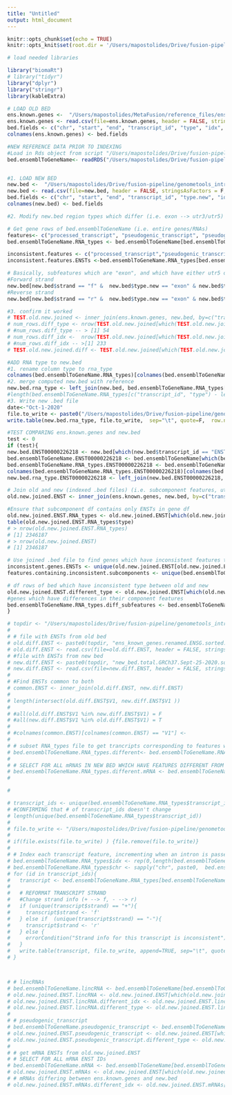 ```yaml
---
title: "Untitled"
output: html_document
---
```


```r
knitr::opts_chunk$set(echo = TRUE)
knitr::opts_knit$set(root.dir = '/Users/mapostolides/Drive/fusion-pipeline/genometools_introns')
```


```r
# load needed libraries

library("biomaRt")
# library("tidyr")
library("dplyr")
library("stringr")
library(kableExtra)
```

```r
# LOAD OLD BED
ens.known.genes <-  "/Users/mapostolides/MetaFusion/reference_files/ens_known_genes.renamed.ENSG.bed"
ens.known.genes <- read.csv(file=ens.known.genes, header = FALSE, stringsAsFactors = F, sep="\t", na.strings = "")
bed.fields <- c("chr", "start", "end", "transcript_id", "type", "idx", "strand", "gene_name", "gene_id")
colnames(ens.known.genes) <- bed.fields
```


```r
#NEW REFERENCE DATA PRIOR TO INDEXING
#Load in Rds object from script "/Users/mapostolides/Drive/fusion-pipeline/genometools_introns/generate_ensbed.Rmd"
bed.ensemblToGeneName<- readRDS("/Users/mapostolides/Drive/fusion-pipeline/genometools_introns/bed.ensemblToGeneName.new_bed.Rds")



```


```r
#1. LOAD NEW BED
new.bed <-  "/Users/mapostolides/Drive/fusion-pipeline/genometools_introns/new_bed.total.GRCh37.Sept-25-2020.bed"
new.bed <- read.csv(file=new.bed, header = FALSE, stringsAsFactors = F, sep="\t", na.strings = "")
bed.fields <- c("chr", "start", "end", "transcript_id", "type.new", "idx.new", "strand.new", "gene_name.new", "gene_id")
colnames(new.bed) <- bed.fields

#2. Modify new.bed region types which differ (i.e. exon --> utr3/utr5)

# Get gene rows of bed.ensemblToGeneName (i.e. entire genes/RNAs)
features<- c("processed_transcript", "pseudogenic_transcript", "pseudogene","lincRNA", "miRNA","mRNA", "processed_pseudogene", "transcript","snRNA","aberrant_processed_transcript", "NMD_transcript_variant",  "snoRNA","rRNA", "nc_primary_transcript", "V_gene_segment",  "J_gene_segment", "C_gene_segment")
bed.ensemblToGeneName.RNA_types <- bed.ensemblToGeneName[bed.ensemblToGeneName$type %in% features,]

inconsistent.features <- c("processed_transcript","pseudogenic_transcript","pseudogene","lincRNA","miRNA","processed_pseudogene","transcript","snRNA", "aberrant_processed_transcript","snoRNA","rRNA")
inconsistent.features.ENSTs <-bed.ensemblToGeneName.RNA_types[bed.ensemblToGeneName.RNA_types$type %in% inconsistent.features,]$transcript_id

# Basically, subfeatures which are "exon", and which have either utr5 or utr3 as old data type, need to be changed (i.e. exon --> utr3/utr5)
#Forward strand
new.bed[new.bed$strand == "f" &  new.bed$type.new == "exon" & new.bed$transcript_id %in%  inconsistent.features.ENSTs,]$type.new <- "utr5"
#Reverse strand
new.bed[new.bed$strand == "r" &  new.bed$type.new == "exon" & new.bed$transcript_id %in%  inconsistent.features.ENSTs,]$type.new <- "utr3"

#3. confirm it worked
# TEST.old.new.joined <- inner_join(ens.known.genes, new.bed, by=c("transcript_id", "gene_id", "chr", "start", "end"))
# num_rows.diff_type <- nrow(TEST.old.new.joined[which(TEST.old.new.joined$type != TEST.old.new.joined$type.new),]) 
# #num_rows.diff_type -- > [1] 54
# num_rows.diff_idx <-  nrow(TEST.old.new.joined[which(TEST.old.new.joined$idx != TEST.old.new.joined$idx.new),]) 
# #num_rows.diff_idx -- >[1] 233
# TEST.old.new.joined.diff <- TEST.old.new.joined[which(TEST.old.new.joined$type != TEST.old.new.joined$type.new),]
```

``` r
#ADD RNA type to new.bed
#1. rename column type to rna_type
colnames(bed.ensemblToGeneName.RNA_types)[colnames(bed.ensemblToGeneName.RNA_types) == "type"] <- "rna_type"
#2. merge computed new.bed with reference
new.bed.rna_type <- left_join(new.bed, bed.ensemblToGeneName.RNA_types[c("transcript_id", "rna_type")], by="transcript_id") 
#length(bed.ensemblToGeneName.RNA_types[c("transcript_id", "type") - length(unique(new.bed$transcript_id))
#3. Write new .bed file
date<-"Oct-1-2020"
file.to_write <- paste0("/Users/mapostolides/Drive/fusion-pipeline/genometools_introns/new_bed.total.",date, ".bed")
write.table(new.bed.rna_type, file.to_write,  sep="\t", quote=F,  row.names=F, col.names=F)

```



```r
#TEST COMPARING ens.known.genes and new.bed
test <- 0
if (test){
new.bed.ENST00000226218 <- new.bed[which(new.bed$transcript_id == "ENST00000226218"),]
bed.ensemblToGeneName.ENST00000226218 <- bed.ensemblToGeneName[which(bed.ensemblToGeneName$transcript_id == "ENST00000226218"),]
bed.ensemblToGeneName.RNA_types.ENST00000226218 <- bed.ensemblToGeneName.ENST00000226218[bed.ensemblToGeneName.ENST00000226218$type %in% features,]
colnames(bed.ensemblToGeneName.RNA_types.ENST00000226218)[colnames(bed.ensemblToGeneName.RNA_types.ENST00000226218) == "type"] <- "rna_type"
new.bed.rna_type.ENST00000226218 <- left_join(new.bed.ENST00000226218, bed.ensemblToGeneName.RNA_types.ENST00000226218[c("transcript_id", "rna_type")], by="transcript_id") 

# Join old and new (indexed .bed files) (i.e. subcomponent features, utr3,utr5,cds,intron, exon)
old.new.joined.ENST <- inner_join(ens.known.genes, new.bed, by=c("transcript_id", "gene_id", "chr", "start", "end"))

#Ensure that subcomponent df contains only ENSTs in gene df
old.new.joined.ENST.RNA_types <- old.new.joined.ENST[which(old.new.joined.ENST$transcript_id %in% bed.ensemblToGeneName.RNA_types$transcript_id),]
table(old.new.joined.ENST.RNA_types$type)
# > nrow(old.new.joined.ENST.RNA_types)
# [1] 2346187
# > nrow(old.new.joined.ENST)
# [1] 2346187

# Use joined .bed file to find genes which have inconsistent features types in old.new.joined.ENST
inconsistent.genes.ENSTs <- unique(old.new.joined.ENST[old.new.joined.ENST$type != old.new.joined.ENST$type.new ,]$transcript_id)
features.containing.inconsistent.subcomponents <- unique(bed.ensemblToGeneName.RNA_types[ bed.ensemblToGeneName.RNA_types$transcript_id %in% inconsistent.genes.ENSTs ,]$type)

# df rows of bed which have inconsistent type between old and new
old.new.joined.ENST.different_type <- old.new.joined.ENST[which(old.new.joined.ENST$type !=  old.new.joined.ENST$type.new),]
#genes which have differences in their component features
bed.ensemblToGeneName.RNA_types.diff_subfeatures <- bed.ensemblToGeneName.RNA_types[which(bed.ensemblToGeneName.RNA_types$transcript_id %in% old.new.joined.ENST.different_type$transcript_id ),]
}
```

```r
# topdir <- "/Users/mapostolides/Drive/fusion-pipeline/genometools_introns/DIR.ens_known_genes.renamed.ENSG.sorted.bed--new_bed.total.GRCh37.Sept-25-2020.sorted.bed.diff/"
# 
# # file with ENSTs from old bed
# old.diff.ENST <- paste0(topdir, "ens_known_genes.renamed.ENSG.sorted.bed.different.ENSTs")
# old.diff.ENST <- read.csv(file=old.diff.ENST, header = FALSE, stringsAsFactors = F, sep="\t", na.strings = "")
# #file with ENSTs from new bed
# new.diff.ENST <- paste0(topdir, "new_bed.total.GRCh37.Sept-25-2020.sorted.bed.different.ENSTs")
# new.diff.ENST <- read.csv(file=new.diff.ENST, header = FALSE, stringsAsFactors = F, sep="\t", na.strings = "")
# 
# #Find ENSTs common to both
# common.ENST <- inner_join(old.diff.ENST, new.diff.ENST)
# 
# length(intersect(old.diff.ENST$V1, new.diff.ENST$V1 ))
# 
# #all(old.diff.ENST$V1 %in% new.diff.ENST$V1) = F
# #all(new.diff.ENST$V1 %in% old.diff.ENST$V1) = T
# 
# #colnames(common.ENST)[colnames(common.ENST) == "V1"] <- 
# 
# # subset RNA_types file to get trancripts corresponding to features which differ, and are common to both OLD and NEW
# bed.ensemblToGeneName.RNA_types.different<- bed.ensemblToGeneName.RNA_types[bed.ensemblToGeneName.RNA_types$transcript_id %in% common.ENST$V1,]
# 
# # SELECT FOR ALL mRNAS IN NEW BED WHICH HAVE FEATURES DIFFERENT FROM OLD BED
# bed.ensemblToGeneName.RNA_types.different.mRNA <- bed.ensemblToGeneName.RNA_types.different[bed.ensemblToGeneName.RNA_types.different$type == "mRNA",]
# 

# 


```


```r

# transcript_ids <- unique(bed.ensemblToGeneName.RNA_types$transcript_id)
# #CONFIRMING that # of transcript_ids doesn't change
# length(unique(bed.ensemblToGeneName.RNA_types$transcript_id))
# 
# file.to_write <- "/Users/mapostolides/Drive/fusion-pipeline/genometools_introns/tmp.bed"
# 
# if(file.exists(file.to_write) ) {file.remove(file.to_write)}
# 
# # Index each transcript feature, incrementing when an intron is passed
# bed.ensemblToGeneName.RNA_types$idx <- rep(0,length(bed.ensemblToGeneName.RNA_types$idx))
# bed.ensemblToGeneName.RNA_types$chr <- sapply("chr", paste0,  bed.ensemblToGeneName.RNA_types$chr)
# for (id in transcript_ids){
#   transcript <- bed.ensemblToGeneName.RNA_types[bed.ensemblToGeneName.RNA_types$transcript_id == id,]
#   
#   # REFORMAT TRANSCRIPT STRAND
#   #Change strand info (+ --> f, - --> r)
#   if (unique(transcript$strand) == "+"){
#     transcript$strand <- 'f'
#   } else if  (unique(transcript$strand) == "-"){
#     transcript$strand <- 'r'
#   } else {
#     errorCondition("Strand info for this transcript is inconsistent")
#   }
#   write.table(transcript, file.to_write, append=TRUE, sep="\t", quote=F,  row.names=F, col.names=F)
# }



# # lincRNAs
# bed.ensemblToGeneName.lincRNA <- bed.ensemblToGeneName[bed.ensemblToGeneName$type == "lincRNA",]
# old.new.joined.ENST.lincRNA <- old.new.joined.ENST[which(old.new.joined.ENST$transcript_id %in% bed.ensemblToGeneName.lincRNA$transcript_id),]
# old.new.joined.ENST.lincRNA.different_idx <- old.new.joined.ENST.lincRNA[which(old.new.joined.ENST.lincRNA$idx !=  old.new.joined.ENST.lincRNA$idx.new),]
# old.new.joined.ENST.lincRNA.different_type <- old.new.joined.ENST.lincRNA[which(old.new.joined.ENST.lincRNA$type !=  old.new.joined.ENST.lincRNA$type.new),]
# 
# # pseudogenic_transcript
# bed.ensemblToGeneName.pseudogenic_transcript <- bed.ensemblToGeneName[bed.ensemblToGeneName$type == "pseudogenic_transcript",]
# old.new.joined.ENST.pseudogenic_transcript <- old.new.joined.ENST[which(old.new.joined.ENST$transcript_id %in% bed.ensemblToGeneName.pseudogenic_transcript$transcript_id),]
# old.new.joined.ENST.pseudogenic_transcript.different_type <- old.new.joined.ENST.pseudogenic_transcript[which(old.new.joined.ENST.pseudogenic_transcript$type !=  old.new.joined.ENST.pseudogenic_transcript$type.new),]
# 
# # get mRNA ENSTs from old.new.joined.ENST
# # SELECT FOR ALL mRNA ENST IDs
# bed.ensemblToGeneName.mRNA <- bed.ensemblToGeneName[bed.ensemblToGeneName$type == "mRNA",]
# old.new.joined.ENST.mRNAs <- old.new.joined.ENST[which(old.new.joined.ENST$transcript_id %in% bed.ensemblToGeneName.mRNA$transcript_id),]
# # mRNAs differing between ens.known.genes and new.bed
# old.new.joined.ENST.mRNAs.different_idx <- old.new.joined.ENST.mRNAs[which(old.new.joined.ENST.mRNAs$idx !=  old.new.joined.ENST.mRNAs$idx.new),]
```
